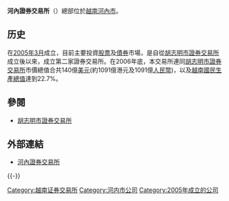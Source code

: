 {{Infobox exchange
|name       = 河內證券交易所<br>{{small|(Sở Giao dịch Chứng khoán Hà Nội)}}
|nativename =
|logo       = 
|image      = File:Hanoi Stock Exchange (18780216822).jpg
|type       = [[證券交易所|證券交易所]]
|city       = [[河內|河內]]
|country    = [[越南|越南]]
|founded = {{Start date and age|df=yes|2005|8|3}}
|owner      = {{le|越南財政部|Ministry_of_Finance_(Vietnam)}}
|key_people = 
|currency   = 
|listings = 
|mcap = 
|indexes    = 
|homepage   = {{URL|https://www.hnx.vn/|Exchange website}}
}}

'''河內證券交易所'''（{{vie|hn=所交易證券河內|qn=Sở Giao dịch Chứng khoán Hà Nội}}）總部位於[[越南|越南]][[河內市|河內市]]。

==历史==
在[[2005年3月|2005年3月]]成立，目前主要投資[[股票|股票]]及[[債券|債券]]市場，是自從[[胡志明市證券交易所|胡志明市證券交易所]]成立後以來，成立第二家證券交易所。在2006年底，本交易所連同[[胡志明市證券交易所|胡志明市證券交易所]]市價總值合共140億[[美元|美元]](約1091億港元及1091億[[人民幣|人民幣]])，以及[[越南|越南]][[國民生產總值|國民生產總值]]達到22.7%。

== 參閱 ==
* [[胡志明市證券交易所|胡志明市證券交易所]]

== 外部連結 ==
* [http://www.hastc.org.vn/ 河內證券交易所] {{Wayback|url=http://www.hastc.org.vn/ |date=20080511180950 }}
{{-}}
{{世界交易所联合会|state=collapsed}}

[[Category:越南证券交易所|Category:越南证券交易所]]
[[Category:河内市公司|Category:河内市公司]]
[[Category:2005年成立的公司|Category:2005年成立的公司]]